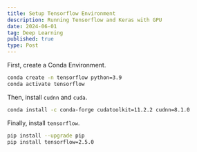 ```yaml
---
title: Setup Tensorflow Environment
description: Running Tensorflow and Keras with GPU
date: 2024-06-01
tag: Deep Learning
published: true
type: Post
---
```


First, create a Conda Environment.

```bash
conda create -n tensorflow python=3.9
conda activate tensorflow
```

Then, install `cudnn` and `cuda`.

```bash
conda install -c conda-forge cudatoolkit=11.2.2 cudnn=8.1.0
```

Finally, install `tensorflow`.

```bash
pip install --upgrade pip
pip install tensorflow=2.5.0
```